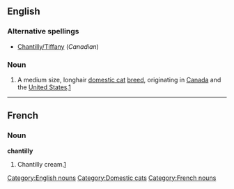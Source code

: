 ==English==

===Alternative spellings===
* [[Chantilly/Tiffany]] (''Canadian'')

===Noun===
{{en-noun|sg=[[Chantilly]]}}

# A medium size, longhair [[domestic cat]] [[breed]], originating in [[Canada]] and the [[United States]].[[w:Chantilly-Tiffany cat|1]]

[[Category:English nouns]]

----

==French==

===Noun===
'''chantilly''' {{f}}

# Chantilly cream.[[w:Chantilly cream|1]]

[[Category:Domestic cats]]
[[Category:French nouns]]